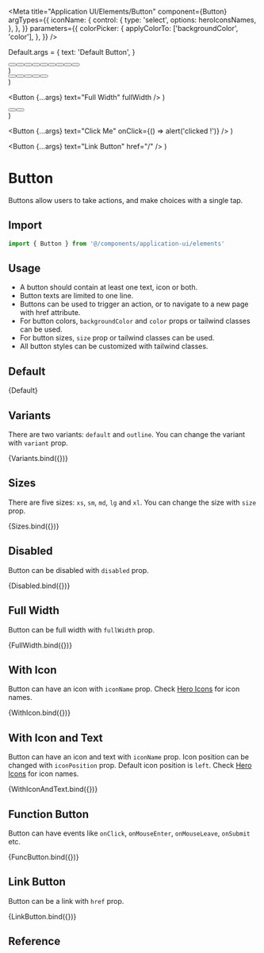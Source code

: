 
<Meta
  title="Application UI/Elements/Button"
  component={Button}
  argTypes={{
    iconName: {
      control: {
        type: 'select',
        options: heroIconsNames,
      },
    },
  }}
  parameters={{
    colorPicker: {
      applyColorTo: ['backgroundColor', 'color'],
    },
  }}
/>

Default.args = {
  text: 'Default Button',
}

  <div className="flex gap-2">
    <Button {...args} text="Primary" variant="primary" />
    <Button {...args} text="Secondary" variant="secondary" />
    <Button {...args} text="Danger" variant="danger" />
    <Button {...args} text="Success" variant="success" />
    <Button {...args} text="Warning" variant="warning" />
    <Button {...args} text="Info" variant="info" />
    <Button {...args} text="Outline" variant="outline" />
    <Button {...args} text="Light" variant="light" />
    <Button {...args} text="Dark" variant="dark" />
  </div>
)

  <div className="flex gap-2 items-end">
    <Button {...args} text="XSmall" size="xs" />
    <Button {...args} text="Small" size="sm" />
    <Button {...args} text="Medium" size="md" />
    <Button {...args} text="Large" size="lg" />
    <Button {...args} text="XLarge" size="xl" />
  </div>
)


  <Button {...args} text="Full Width" fullWidth />
)


  <div className="flex gap-2">
    <Button {...args} text="With Icon and Text" iconName="cloud" />
    <Button
      {...args}
      text="With Icon and Text"
      iconName="cloud"
      iconPosition="right"
    />
  </div>
)

  <Button {...args} text="Click Me" onClick={() => alert('clicked !')} />
)

  <Button {...args} text="Link Button" href="/" />
)

# Button

Buttons allow users to take actions, and make choices with a single tap.

## Import

```js
import { Button } from '@/components/application-ui/elements'
```

## Usage

- A button should contain at least one text, icon or both.
- Button texts are limited to one line.
- Buttons can be used to trigger an action, or to navigate to a new page with href attribute.
- For button colors, `backgroundColor` and `color` props or tailwind classes can be used.
- For button sizes, `size` prop or tailwind classes can be used.
- All button styles can be customized with tailwind classes.

## Default

<Canvas>
  <Story name="Default">{Default}</Story>
</Canvas>

## Variants

There are two variants: `default` and `outline`. You can change the variant with `variant` prop.

<Canvas>
  <Story name="Variants">{Variants.bind({})}</Story>
</Canvas>

## Sizes

There are five sizes: `xs`, `sm`, `md`, `lg` and `xl`. You can change the size with `size` prop.

<Canvas>
  <Story name="Sizes">{Sizes.bind({})}</Story>
</Canvas>

## Disabled

Button can be disabled with `disabled` prop.

<Canvas>
  <Story name="Disabled">{Disabled.bind({})}</Story>
</Canvas>

## Full Width

Button can be full width with `fullWidth` prop.

<Canvas>
  <Story name="Full Width">{FullWidth.bind({})}</Story>
</Canvas>

## With Icon

Button can have an icon with `iconName` prop. Check [Hero Icons](https://heroicons.com/) for icon names.

<Canvas>
  <Story name="With Icon">{WithIcon.bind({})}</Story>
</Canvas>

## With Icon and Text

Button can have an icon and text with `iconName` prop. Icon position can be changed with `iconPosition` prop. Default icon position is `left`. Check [Hero Icons](https://heroicons.com/) for icon names.

<Canvas>
  <Story name="With Icon and Text">{WithIconAndText.bind({})}</Story>
</Canvas>

## Function Button

Button can have events like `onClick`, `onMouseEnter`, `onMouseLeave`, `onSubmit` etc.

<Canvas>
  <Story name="Function Button">{FuncButton.bind({})}</Story>
</Canvas>

## Link Button

Button can be a link with `href` prop.

<Canvas>
  <Story name="Link Button">{LinkButton.bind({})}</Story>
</Canvas>

## Reference

<ArgsTable of={Button} />
